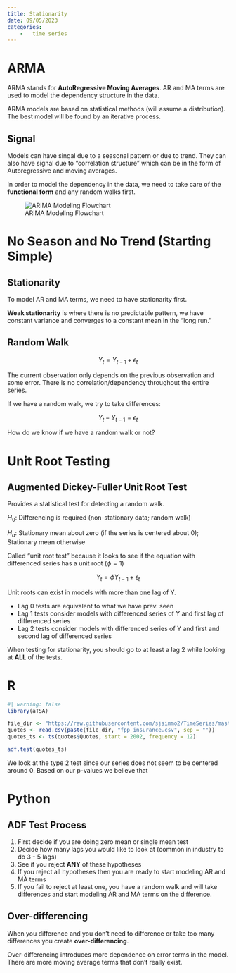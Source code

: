 ```yaml
---
title: Stationarity
date: 09/05/2023
categories:
    -   time series
---
```


# ARMA

ARMA stands for **AutoRegressive Moving Averages**. AR and MA terms are used to model the dependency structure in the data.

ARMA models are based on statistical methods (will assume a distribution). The best model will be found by an iterative process.

## Signal

Models can have singal due to a seasonal pattern or due to trend. They can also have signal due to "correlation structure" which can be in the form of Autoregressive and moving averages.

In order to model the dependency in the data, we need to take care of the **functional form** and any random walks first.

![ARIMA Modeling Flowchart](images/arima-modeling.png)

# No Season and No Trend (Starting Simple)

## Stationarity

To model AR and MA terms, we need to have stationarity first. 

**Weak stationarity** is where there is no predictable pattern, we have constant variance and converges to a constant mean in the "long run."

## Random Walk

$$
Y_t = Y_{t-1} + \epsilon_t
$$

The current observation only depends on the previous observation and some error. There is no correlation/dependency throughout the entire series.

If we have a random walk, we try to take differences:

$$
Y_t - Y_{t-1} = \epsilon_t
$$

How do we know if we have a random walk or not?

# Unit Root Testing

## Augmented Dickey-Fuller Unit Root Test

Provides a statistical test for detecting a random walk.

::: {.text-center}
$H_0:$ Differencing is required (non-stationary data; random walk)

$H_a:$ Stationary mean about zero (if the series is centered about 0); Stationary mean otherwise
:::

Called "unit root test" because it looks to see if the equation with differenced series has a unit root ($\phi = 1$)

$$
Y_t = \phi Y_{t-1} + \epsilon_t
$$

Unit roots can exist in models with more than one lag of Y.

-   Lag 0 tests are equivalent to what we have prev. seen
-   Lag 1 tests consider models with differenced series of Y and first lag of differenced series
-   Lag 2 tests consider models with differenced series of Y and first and second lag of differenced series

When testing for stationarity, you should go to at least a lag 2 while looking at **ALL** of the tests.

::: {.panel-tabset}
# R

```r
#| warning: false
library(aTSA)

file_dir <- "https://raw.githubusercontent.com/sjsimmo2/TimeSeries/master/"
quotes <- read.csv(paste(file_dir, "fpp_insurance.csv", sep = ""))
quotes_ts <- ts(quotes$Quotes, start = 2002, frequency = 12)

adf.test(quotes_ts)
```

We look at the type 2 test since our series does not seem to be centered around 0. Based on our p-values we believe that 

# Python
:::

## ADF Test Process

1.  First decide if you are doing zero mean or single mean test
2.  Decide how many lags you would like to look at (common in industry to do 3 - 5 lags)
3.  See if you reject **ANY** of these hypotheses
4.  If you reject all hypotheses then you are ready to start modeling AR and MA terms
5.  If you fail to reject at least one, you have a random walk and will take differences and start modeling AR and MA terms on the difference.

## Over-differencing

When you difference and you don't need to difference or take too many differences you create **over-differencing**.

Over-differencing introduces more dependence on error terms in the model. There are more moving average terms that don't really exist.

